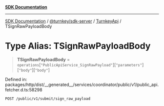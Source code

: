 [**SDK Documentation**](../../../../../README.mdx)

***

[SDK Documentation](../../../../../packages.mdx) / [@turnkey/sdk-server](../../../README.mdx) / [TurnkeyApi](../README.mdx) / TSignRawPayloadBody

# Type Alias: TSignRawPayloadBody

> **TSignRawPayloadBody** = `operations`\[`"PublicApiService_SignRawPayload"`\]\[`"parameters"`\]\[`"body"`\]\[`"body"`\]

Defined in: packages/http/dist/\_\_generated\_\_/services/coordinator/public/v1/public\_api.fetcher.d.ts:58298

`POST /public/v1/submit/sign_raw_payload`

